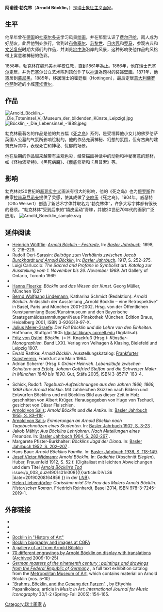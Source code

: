 {{Infobox Artist
| subject_name = 阿諾德·勃克林| birthname = Arnold Böcklin
| image_name =Arnold_Boecklin-fiedelnder_Tod.jpg
| image_caption = 1872年作的自畫像
| date_of_birth = 1827年10月16日
| place_of_birth = [[瑞士|瑞士]][[巴塞爾|巴塞爾]]
| date_of_death = {{death_date_and_age|1901|1|16|1827|10|16|mf=y}}
| place_of_death = [[義大利|義大利]][[菲耶索萊|菲耶索萊]]
| nationality = [[瑞士|瑞士]]
| field = [[繪畫|繪畫]]
| famous works = 
| training = 
| movement = 
| patrons = 
| awards = 
| has_album = 
| album = 
| has_movie = 
| movie = 
| has_teleplay = 
| teleplay = 
| has_theatre = 
| theatre = 
| has_book = 
| book = 
|}}

'''阿诺德·勃克林'''（'''Arnold Böcklin'''，{{bd|1827年|10月16日|1901年|1月16日|catIdx=B}}）是[[瑞士|瑞士]][[象征主义|象征主义]][[画家|画家]]。

== 生平 ==
他早年曾在[[德国|德国]]的[[杜塞尔多夫|杜塞尔多夫]]学习风景[[绘画|绘画]]，并在那里认识了[[费尔巴哈|费尔巴哈]]，兩人成为好朋友。此后他到处旅行，曾到过[[布鲁塞尔|布鲁塞尔]]、[[苏黎世|苏黎世]]、[[日内瓦|日内瓦]]和[[罗马|罗马]]，参观古典和[[文艺复兴|文艺复兴]]时期大师们的作品，并浏览[[地中海|地中海]]沿岸的风景，这种影响使他作品的风格带上寓意和神秘的色彩。

1858年，勃克林在魏玛美术学校任教，直到1861年為止。1866年，他在瑞士[[巴塞尔|巴塞尔]]定居，并为巴塞尔公立艺术陈列馆创作了以[[神话|神话]]為题材的装饰[[壁画|壁画]]。1871年，他遷居到[[慕尼黑|慕尼黑]]。1885年，移居瑞士的霍廷根（Hottingen），最后定居[[意大利|意大利]][[佛罗伦萨|佛罗伦萨]]附近的小城[[菲埃索尔|菲埃索尔]]。

== 作品 ==
[[File:Arnold_Böcklin_-_Die_Toteninsel_V_(Museum_der_bildenden_Künste_Leipzig).jpg|thumb]]
[[File:Böcklin_-_Die_Lebensinsel_-1888.jpeg|thumbnail]]

勃克林最著名的作品是他的共五幅《[[死之岛|死之岛]]》系列，是受埋葬他小女儿的佛罗伦萨英国人公墓的气氛所影响绘制的。他的作品充满神秘、幻想的氛围，但有古典的建筑充斥其中，表现死亡和神秘、忧郁的场景。

他在后期的作品越来越带有主观色彩，经常描画神话中的动物和神秘寓意的题材，如《怪物沛斯特》、《黑死病魔》、《俄底修斯和卡吕普索》等。

== 影响 ==
勃克林对20世纪的[[超现实主义|超现实主义]]画派有很大的影响，他的《死之岛》也为[[俄罗斯|俄罗斯]]作曲家[[谢尔盖·拉赫玛尼诺夫|拉赫马尼诺夫]]提供了灵感，使其成做了[[交响乐|交响乐]]《死之岛》。1904年，威瑟特（Otto Weisert）创造了新艺术字体并取名为“勃克林体”，许多大写字体都有很长的卷须。“勃克林体”受到后来的“嬉皮运动”青睐，并被20世纪70年代的画家广泛应用。
[[File:Arnold_Boecklin_sample.svg|right]]
== 延伸阅读==
* [[Heinrich_Wölfflin|Heinrich Wölfflin]]: [https://www.baslerstadtbuch.ch/stadtbuch/1898/1898_0173.html ''Arnold Böcklin – Festrede.''] In: ''[[Basler_Jahrbuch|Basler Jahrbuch]].'' 1898, S. 218–229.
* Rudolf Oeri-Sarasin: [https://www.baslerstadtbuch.ch/stadtbuch/1917/1917_0428.html ''Beiträge zum Verhältnis zwischen Jacob Burckhardt und Arnold Böcklin.''] {{Wayback|url=https://www.baslerstadtbuch.ch/stadtbuch/1917/1917_0428.html |date=20201208163548 }} In: ''[[Basler_Jahrbuch|Basler Jahrbuch]].'' 1917, S. 252–275.
* Luigi Carluccio: ''The Sacred and Profane in Symbolist art. Katalog zur Ausstellung vom 1. November bis 26. November 1969.'' Art Gallery of Ontario, Toronto 1969
* {{NDB|2|373|373|Böcklin, Arnold|Ulrich Christoffel|118512374}}
* [[Hanns_Floerke|Hanns Floerke]]: ''Böcklin und das Wesen der Kunst.'' Georg Müller, München 1927
* [[Bernd_Wolfgang_Lindemann|Bernd Wolfgang Lindemann]], Katharina Schmidt (Redaktion): ''Arnold Böcklin.'' Anlässlich der Ausstellung „Arnold Böcklin – eine Retrospektive“ in Basel, Paris und München 2001–2002. Hrsg. von der Öffentlichen Kunstsammlung Basel/Kunstmuseum und den Bayerische Staatsgemäldesammlungen/Neue Pinakothek München. Edition Braus, Heidelberg 2001, ISBN 3-926318-97-X.
* [[Julius_Meier-Graefe|Julius Meier-Graefe]]: ''Der Fall Böcklin und die Lehre von den Einheiten.'' Hoffmann, Stuttgart 1905 ([http://digital.library.cornell.edu/cgi/t/text/text-idx?c=cdl;idno=cdl253 digital.library.cornell.edu] Digitalisat).
* [[Fritz_von_Ostini|Fritz von Ostini]]: ''Böcklin.'' (= H. Knackfuß (Hrsg.): ''Künstler-Monographien.'' Band LXX). Verlag von Velhagen & Klasing, Bielefeld und Leipzig 1907.
* Ewald Rathke: ''Arnold Böcklin.'' Ausstellungskatalog: [[Frankfurter_Kunstverein|Frankfurter Kunstverein]], Frankfurt am Main 1964.
* Adrian Scherrer (Hrsg.): ''Grüner Heinrich. Lebensläufe zwischen Scheitern und Erfolg. Johann Gottfried Steffan und die Schweizer Maler in München 1840 bis 1890.'' Gut, Stäfa 2005, ISBN 3-85717-163-4.
* {{HLS|21878|Böcklin, Arnold|Autor=Franz Zelger}}
* Schick, Rudolf: ''Tagebuch-Aufzeichnungen aus den Jahren 1866, 1868, 1869 über Arnold Böcklin''. Mit zahlreichen Skizzen nach Bildern und Entwürfen Böcklins und mit Böcklins Bild aus dieser Zeit in Holz geschnitten von Albert Krüger. Herausgegeben von Hugo von Tschudi, gesichtet von Cäsar Flaischlen.
* [[Arnold_von_Salis|Arnold von Salis]]: ''Arnold Böcklin und die Antike''. In: [https://www.baslerstadtbuch.ch/stadtbuch/1955/1955_0979.html Basler Jahrbuch 1955, S. 83–119] {{Wayback|url=https://www.baslerstadtbuch.ch/stadtbuch/1955/1955_0979.html |date=20210825071958 }}.
* [[Arnold_von_Salis|Arnold von Salis]]: ''Erinnerungen an Arnold Böcklin nach Tagebuchnotizen eines Studenten''. In: [https://www.baslerstadtbuch.ch/stadtbuch/1902/1902_0209.html Basler Jahrbuch 1902, S. 3-23] {{Wayback|url=https://www.baslerstadtbuch.ch/stadtbuch/1902/1902_0209.html |date=20201210093245 }}.
* Jakob Mähly: ''Aus Böcklins Lehrjahren. Nach Mitteilungen eines Freundes''. In: [https://www.baslerstadtbuch.ch/stadtbuch/1904/1904_0241.html Basler Jahrbuch 1904, S. 282-297] {{Wayback|url=https://www.baslerstadtbuch.ch/stadtbuch/1904/1904_0241.html |date=20201213132311 }}.
* Margarete Pfister-Burkhalter: ''Böcklins Jagd der Diana''. In: [https://www.baslerstadtbuch.ch/stadtbuch/1952/1952_0934.html Basler Jahrbuch 1952, S. 202–207] {{Wayback|url=https://www.baslerstadtbuch.ch/stadtbuch/1952/1952_0934.html |date=20201110050228 }}.
* Hans Baur: ''Arnold Böcklins Familie''. In: [https://www.baslerstadtbuch.ch/stadtbuch/1936/1936_0681.html Basler Jahrbuch 1936, S. 118-149].
* [[Josef_Victor_Widmann|Josef Victor Widmann]]: ''Arnold Böcklin.'' In: ''Gedichte'' (Abschnitt ''Elegien''). Huber, Frauenfeld 1912, S. 52 f. (Digitalisat mit leichten Abweichungen und dem Titel [https://periodika.lndb.lv/periodika2-viewer/view/index-dev.html?lang=fr#panel:pp|issue:/p_003_duze1901s01n008|article:DIVL36 ''Arnold Böcklin’s Tod''] {{Wayback|url=https://periodika.lndb.lv/periodika2-viewer/view/index-dev.html?lang=fr#panel:pp{{!}}issue:/p_003_duze1901s01n008{{!}}article:DIVL36 |date=20190208164856 }} in der [[Lettische_Nationalbibliothek|LNB]]).
* [[Helen_Liebendörfer|Helen Liebendörfer]]: ''Carissima mia! Die Frau des Malers Arnold Böcklin. Historischer Roman.'' Friedrich Reinhardt, Basel 2014, ISBN 978-3-7245-2019-1.

== 外部链接 ==
{{Commons}}
* {{SIKART|4022825}}
* {{Gutenberg author |id=Böcklin,+Arnold | name=Arnold Böcklin}}
* {{Internet Archive author |sname=Arnold Böcklin |sopt=w}}
* [http://www.all-art.org/symbolism/bocklin1.html Bocklin in "History of Art"] {{Wayback|url=http://www.all-art.org/symbolism/bocklin1.html |date=20201127013700 }}
* [https://web.archive.org/web/20160108091723/http://cgfa.sunsite.dk/bocklin/index.html Böcklin biography and images at CGFA]
* [https://web.archive.org/web/20070402113517/http://www.elp.it/bygothic/immagini/arte/bocklin/index.html A gallery of art from Arnold Böcklin]
* [http://www.geocities.com/tommyzax/BocklinGallery.html 70 different engravings by Arnold Böcklin on display with translations] ([https://web.archive.org/web/20091027112307/http://geocities.com/tommyzax/BocklinGallery.html Archived] 2009-10-25)
*[http://libmma.contentdm.oclc.org/cdm/compoundobject/collection/p15324coll10/id/71300 ''German masters of the nineteenth century : paintings and drawings from the Federal Republic of Germany''] {{Wayback|url=http://libmma.contentdm.oclc.org/cdm/compoundobject/collection/p15324coll10/id/71300 |date=20181007201920 }}, a full text exhibition catalog from the [[Metropolitan_Museum_of_Art|Metropolitan Museum of Art]], which contains material on Arnold Böcklin (nos. 5–10)
*[https://www.academia.edu/7231963/Brahms_B%C3%B6cklin_and_the_Gesang_der_Parzen "Brahms, Böcklin, and the Gesang der Parzen"] {{Wayback|url=https://www.academia.edu/7231963/Brahms_B%C3%B6cklin_and_the_Gesang_der_Parzen |date=20191029040206 }}, by Eftychia Papanikolaou; article in ''Music in Art: International Journal for Music Iconography'' 30/1-2 (Spring-Fall 2005): 154–165.

{{Authority control}}
{{DEFAULTSORT:Bocklin, Arnold}}

[[Category:瑞士画家|Category:瑞士画家]]
[[Category:馬丁主義|A]]